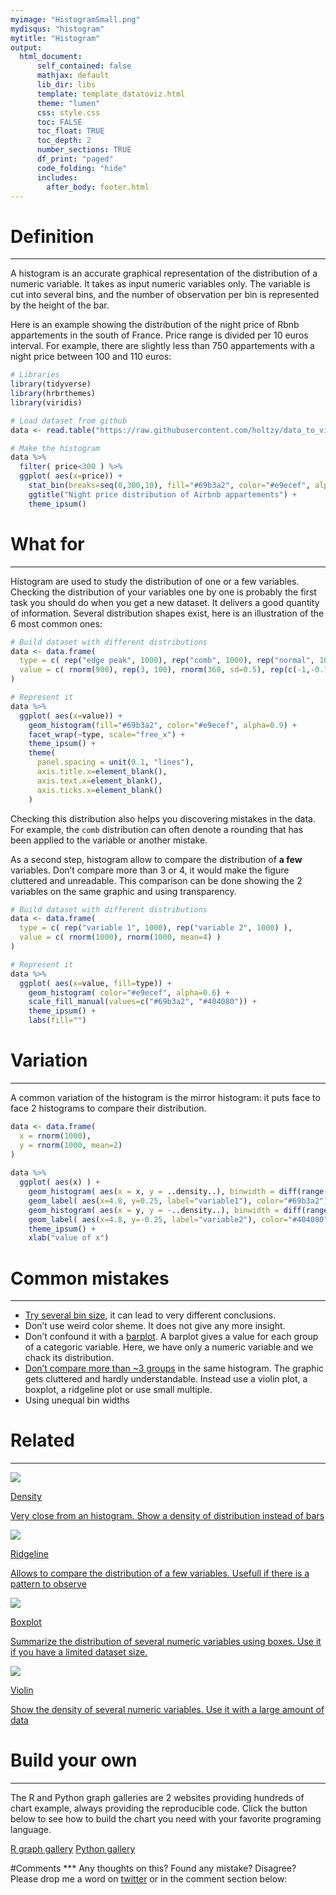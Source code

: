 ```yaml
---
myimage: "HistogramSmall.png"
mydisqus: "histogram"
mytitle: "Histogram"
output:
  html_document:
      self_contained: false    
      mathjax: default
      lib_dir: libs
      template: template_datatoviz.html
      theme: "lumen"
      css: style.css
      toc: FALSE
      toc_float: TRUE
      toc_depth: 2
      number_sections: TRUE
      df_print: "paged"
      code_folding: "hide"
      includes: 
        after_body: footer.html
---
```






<div class="mycontent">



# Definition {#definition}
***
A histogram is an accurate graphical representation of the distribution of a numeric variable. It takes as input numeric variables only. The variable is cut into several bins, and the number of observation per bin is represented by the height of the bar.  

Here is an example showing the distribution of the night price of Rbnb appartements in the south of France. Price range is divided per 10 euros interval. For example, there are slightly less than 750 appartements with a night price between 100 and 110 euros:
```r
# Libraries
library(tidyverse)
library(hrbrthemes)
library(viridis)

# Load dataset from github
data <- read.table("https://raw.githubusercontent.com/holtzy/data_to_viz/master/Example_dataset/1_OneNum.csv", header=TRUE)

# Make the histogram
data %>%
  filter( price<300 ) %>%
  ggplot( aes(x=price)) +
    stat_bin(breaks=seq(0,300,10), fill="#69b3a2", color="#e9ecef", alpha=0.9) +
    ggtitle("Night price distribution of Airbnb appartements") +
    theme_ipsum()
```


# What for
***

Histogram are used to study the distribution of one or a few variables. Checking the distribution of your variables one by one is probably the first task you should do when you get a new dataset. It delivers a good quantity of information. Several distribution shapes exist, here is an illustration of the 6 most common ones:

```r

# Build dataset with different distributions
data <- data.frame(
  type = c( rep("edge peak", 1000), rep("comb", 1000), rep("normal", 1000), rep("uniform", 1000), rep("bimodal", 1000), rep("skewed", 1000) ),
  value = c( rnorm(900), rep(3, 100), rnorm(360, sd=0.5), rep(c(-1,-0.75,-0.5,-0.25,0,0.25,0.5,0.75), 80), rnorm(1000), runif(1000), rnorm(500, mean=-2), rnorm(500, mean=2), abs(log(rnorm(1000))) )
)

# Represent it
data %>%
  ggplot( aes(x=value)) +
    geom_histogram(fill="#69b3a2", color="#e9ecef", alpha=0.9) +
    facet_wrap(~type, scale="free_x") +
    theme_ipsum() +
    theme(
      panel.spacing = unit(0.1, "lines"),
      axis.title.x=element_blank(),
      axis.text.x=element_blank(),
      axis.ticks.x=element_blank()
    )

```

Checking this distribution also helps you discovering mistakes in the data. For example, the `comb` distribution can often denote a rounding that has been applied to the variable or another mistake.

As a second step, histogram allow to compare the distribution of **a few** variables. Don't compare more than 3 or 4, it would make the figure cluttered and unreadable. This comparison can be done showing the 2 variables on the same graphic and using transparency.

```r

# Build dataset with different distributions
data <- data.frame(
  type = c( rep("variable 1", 1000), rep("variable 2", 1000) ),
  value = c( rnorm(1000), rnorm(1000, mean=4) )
)

# Represent it
data %>%
  ggplot( aes(x=value, fill=type)) +
    geom_histogram( color="#e9ecef", alpha=0.6) +
    scale_fill_manual(values=c("#69b3a2", "#404080")) +
    theme_ipsum() +
    labs(fill="")

```


# Variation
***

A common variation of the histogram is the mirror histogram: it puts face to face 2 histograms to compare their distribution.

```r
data <- data.frame(
  x = rnorm(1000), 
  y = rnorm(1000, mean=2)
)
 
data %>% 
  ggplot( aes(x) ) + 
    geom_histogram( aes(x = x, y = ..density..), binwidth = diff(range(data$x))/30, fill="#69b3a2" ) + 
    geom_label( aes(x=4.8, y=0.25, label="variable1"), color="#69b3a2") +
    geom_histogram( aes(x = y, y = -..density..), binwidth = diff(range(data$x))/30, fill= "#404080") +
    geom_label( aes(x=4.8, y=-0.25, label="variable2"), color="#404080") +
    theme_ipsum() +
    xlab("value of x")
```




# Common mistakes {#mistake}
***

- [Try several bin size](), it can lead to very different conclusions.
- Don't use weird color sheme. It does not give any more insight.
- Don't confound it with a [barplot](). A barplot gives a value for each group of a categoric variable. Here, we have only a numeric variable and we chack its distribution.
- [Don't compare more than ~3 groups]() in the same histogram. The graphic gets cluttered and hardly understandable. Instead use a violin plot, a boxplot, a ridgeline plot or use small multiple.
- Using unequal bin widths




# Related {#related}
***

<div class="row">
  <div class="col-sm-3">
  <a href="density.html" class="btn btn-primary mybtnrelated" style="margin-bottom:4px;white-space: normal !important;">
  <img  src="https://github.com/holtzy/data_to_viz/raw/master/img/section/DensitySmall.png">
  <p class="mytitlerelated">Density</p>
  <p class="mytextrelated">Very close from an histogram. Show a density of distribution instead of bars</p>
  </a>
  </div>
  <div class="col-sm-3">
  <a href="ridgeline.html" class="btn btn-primary mybtnrelated" style="margin-bottom:4px;white-space: normal !important;">
  <img  src="https://github.com/holtzy/data_to_viz/raw/master/img/section/JoyplotSmall.png">
  <p class="mytitlerelated">Ridgeline</p>
  <p class="mytextrelated">Allows to compare the distribution of a few variables. Usefull if there is a pattern to observe</p>
  </a>
  </div>
  <div class="col-sm-3">
  <a href="https://www.data-to-viz.com/caveat/boxplot.html" class="btn btn-primary mybtnrelated" style="margin-bottom:4px;white-space: normal !important;">
  <img  src="https://github.com/holtzy/data_to_viz/raw/master/img/section/Box1Small.png">
  <p class="mytitlerelated">Boxplot</p>
  <p class="mytextrelated">Summarize the distribution of several numeric variables using boxes. Use it if you have a limited dataset size.</p>
  </a>
  </div>
  <div class="col-sm-3">
  <a href="violin.html" class="btn btn-primary mybtnrelated" style="margin-bottom:4px;white-space: normal !important;">
  <img  src="https://github.com/holtzy/data_to_viz/raw/master/img/section/ViolinSmall.png">
  <p class="mytitlerelated">Violin</p>
  <p class="mytextrelated">Show the density of several numeric variables. Use it with a large amount of data</p>
  </a>
  </div>
</div>



# Build your own {#code}
***

The R and Python graph galleries are 2 websites providing hundreds of chart example, always providing the reproducible code. Click the button below to see how to build the chart you need with your favorite programing language.

<p>
<a href="https://www.r-graph-gallery.com/histogram/" class="btn btn-primary">R graph gallery</a>
<a href="https://python-graph-gallery.com/histogram/" class="btn btn-primary">Python gallery</a>
</p>



#Comments
***
Any thoughts on this? Found any mistake? Disagree? Please drop me a word on [twitter](https://twitter.com/R_Graph_Gallery) or in the comment section below:
<br>

</div>














